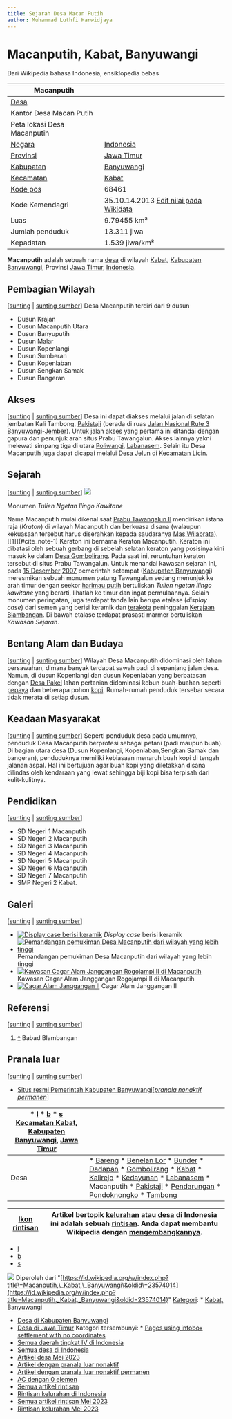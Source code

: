 ```yaml
---
title: Sejarah Desa Macan Putih
author: Muhammad Luthfi Harwidjaya
---
```


# Macanputih, Kabat, Banyuwangi





Dari Wikipedia bahasa Indonesia, ensiklopedia bebas




| Macanputih | |
| --- | --- |
| [Desa](/wiki/Desa "Desa") | |
| Kantor Desa Macan Putih | |
| Peta lokasi Desa Macanputih | |
| [Negara](/wiki/Daftar_negara_berdaulat "Daftar negara berdaulat") | [Indonesia](/wiki/Indonesia "Indonesia") |
| [Provinsi](/wiki/Daftar_provinsi_Indonesia "Daftar provinsi Indonesia") | [Jawa Timur](/wiki/Jawa_Timur "Jawa Timur") |
| [Kabupaten](/wiki/Daftar_kabupaten_dan_kota_Indonesia "Daftar kabupaten dan kota Indonesia") | [Banyuwangi](/wiki/Kabupaten_Banyuwangi "Kabupaten Banyuwangi") |
| [Kecamatan](/wiki/Kecamatan "Kecamatan") | [Kabat](/wiki/Kabat,_Banyuwangi "Kabat, Banyuwangi") |
| [Kode pos](/wiki/Kode_pos "Kode pos") | 68461 |
| Kode Kemendagri | 35\.10\.14\.2013 [Edit nilai pada Wikidata](https://www.wikidata.org/wiki/Q13094798?uselang=id#P2588 "Edit nilai pada Wikidata") |
| Luas | 9\.79455 km² |
| Jumlah penduduk | 13\.311 jiwa |
| Kepadatan | 1\.539 jiwa/km² |


  

**Macanputih** adalah sebuah nama [desa](/wiki/Desa "Desa") di wilayah [Kabat](/wiki/Kabat,_Banyuwangi "Kabat, Banyuwangi"), [Kabupaten Banyuwangi](/wiki/Kabupaten_Banyuwangi "Kabupaten Banyuwangi"), Provinsi [Jawa Timur](/wiki/Jawa_Timur "Jawa Timur"), [Indonesia](/wiki/Indonesia "Indonesia").




## Pembagian Wilayah

\[[sunting](/w/index.php?title=Macanputih,_Kabat,_Banyuwangi&veaction=edit&section=1 "Sunting bagian: Pembagian Wilayah") \| [sunting sumber](/w/index.php?title=Macanputih,_Kabat,_Banyuwangi&action=edit&section=1 "Sunting kode sumber bagian: Pembagian Wilayah")]
Desa Macanputih terdiri dari 9 dusun



* Dusun Krajan
* Dusun Macanputih Utara
* Dusun Banyuputih
* Dusun Malar
* Dusun Kopenlangi
* Dusun Sumberan
* Dusun Kopenlaban
* Dusun Sengkan Samak
* Dusun Bangeran


## Akses

\[[sunting](/w/index.php?title=Macanputih,_Kabat,_Banyuwangi&veaction=edit&section=2 "Sunting bagian: Akses") \| [sunting sumber](/w/index.php?title=Macanputih,_Kabat,_Banyuwangi&action=edit&section=2 "Sunting kode sumber bagian: Akses")]
Desa ini dapat diakses melalui jalan di selatan jembatan Kali Tambong, [Pakistaji](/wiki/Pakistaji,_Kabat,_Banyuwangi "Pakistaji, Kabat, Banyuwangi") (berada di ruas [Jalan Nasional Rute 3](/wiki/Jalan_Nasional_Rute_3 "Jalan Nasional Rute 3") [Banyuwangi](/wiki/Banyuwangi "Banyuwangi")\-[Jember](/wiki/Jember "Jember")). Untuk jalan akses yang pertama ini ditandai dengan gapura dan penunjuk arah situs Prabu Tawangalun. Akses lainnya yakni melewati simpang tiga di utara [Poliwangi](/wiki/Politeknik_Negeri_Banyuwangi "Politeknik Negeri Banyuwangi"), [Labanasem](/wiki/Labanasem,_Kabat,_Banyuwangi "Labanasem, Kabat, Banyuwangi"). Selain itu Desa Macanputih juga dapat dicapai melalui [Desa Jelun](/wiki/Jelun,_Licin,_Banyuwangi "Jelun, Licin, Banyuwangi") di [Kecamatan Licin](/wiki/Licin,_Banyuwangi "Licin, Banyuwangi").



## Sejarah

\[[sunting](/w/index.php?title=Macanputih,_Kabat,_Banyuwangi&veaction=edit&section=3 "Sunting bagian: Sejarah") \| [sunting sumber](/w/index.php?title=Macanputih,_Kabat,_Banyuwangi&action=edit&section=3 "Sunting kode sumber bagian: Sejarah")]
[![](https://upload.wikimedia.org/wikipedia/id/thumb/7/7e/IMG_6967.JPG/220px-IMG_6967.JPG)](/wiki/Berkas:IMG_6967.JPG)

Monumen *Tulien Ngetan Ilingo Kawitane*

Nama Macanputih mulai dikenal saat [Prabu Tawangalun II](/w/index.php?title=Tawangalun&action=edit&redlink=1 "Tawangalun (halaman belum tersedia)") mendirikan istana raja (*Kraton*) di wilayah Macanputih dan berkuasa disana (walaupun kekuasaan tersebut harus diserahkan kepada saudaranya [Mas Wilabrata](/w/index.php?title=Mas_Wilabrata&action=edit&redlink=1 "Mas Wilabrata (halaman belum tersedia)")).[\[1]](#cite_note-1) Keraton ini bernama Keraton Macanputih. Keraton ini dibatasi oleh sebuah gerbang di sebelah selatan keraton yang posisinya kini masuk ke dalam [Desa Gombolirang](/wiki/Gombolirang,_Kabat,_Banyuwangi "Gombolirang, Kabat, Banyuwangi"). Pada saat ini, reruntuhan keraton tersebut di situs Prabu Tawangalun. Untuk menandai kawasan sejarah ini, pada [15 Desember](/wiki/15_Desember "15 Desember") [2007](/wiki/2007 "2007") pemerintah setempat ([Kabupaten Banyuwangi](/wiki/Kabupaten_Banyuwangi "Kabupaten Banyuwangi")) meresmikan sebuah monumen patung Tawangalun sedang menunjuk ke arah timur dengan seekor [harimau putih](/wiki/Harimau_putih "Harimau putih") bertuliskan *Tulien ngetan ilingo kawitane* yang berarti, lihatlah ke timur dan ingat permulaannya. Selain monumen peringatan, juga terdapat tanda lain berupa etalase (*display case*) dari semen yang berisi keramik dan [terakota](/wiki/Terakota "Terakota") peninggalan [Kerajaan Blambangan](/wiki/Kerajaan_Blambangan "Kerajaan Blambangan"). Di bawah etalase terdapat prasasti marmer bertuliskan *Kawasan Sejarah*.


## Bentang Alam dan Budaya

\[[sunting](/w/index.php?title=Macanputih,_Kabat,_Banyuwangi&veaction=edit&section=4 "Sunting bagian: Bentang Alam dan Budaya") \| [sunting sumber](/w/index.php?title=Macanputih,_Kabat,_Banyuwangi&action=edit&section=4 "Sunting kode sumber bagian: Bentang Alam dan Budaya")]
Wilayah Desa Macanputih didominasi oleh lahan persawahan, dimana banyak terdapat sawah padi di sepanjang jalan desa. Namun, di dusun Kopenlangi dan dusun Kopenlaban yang berbatasan dengan [Desa Pakel](/wiki/Pakel,_Licin,_Banyuwangi "Pakel, Licin, Banyuwangi") lahan pertanian didominasi kebun buah\-buahan seperti [pepaya](/wiki/Pepaya "Pepaya") dan beberapa pohon [kopi](/wiki/Kopi "Kopi"). Rumah\-rumah penduduk tersebar secara tidak merata di setiap dusun.



## Keadaan Masyarakat

\[[sunting](/w/index.php?title=Macanputih,_Kabat,_Banyuwangi&veaction=edit&section=5 "Sunting bagian: Keadaan Masyarakat") \| [sunting sumber](/w/index.php?title=Macanputih,_Kabat,_Banyuwangi&action=edit&section=5 "Sunting kode sumber bagian: Keadaan Masyarakat")]
Seperti penduduk desa pada umumnya, penduduk Desa Macanputih berprofesi sebagai petani (padi maupun buah). Di bagian utara desa (Dusun Kopenlangi, Kopenlaban,Sengkan Samak dan bangeran), penduduknya memiliki kebiasaan menaruh buah kopi di tengah jalanan aspal. Hal ini bertujuan agar buah kopi yang diletakkan disana dilindas oleh kendaraan yang lewat sehingga biji kopi bisa terpisah dari kulit\-kulitnya.



## Pendidikan

\[[sunting](/w/index.php?title=Macanputih,_Kabat,_Banyuwangi&veaction=edit&section=6 "Sunting bagian: Pendidikan") \| [sunting sumber](/w/index.php?title=Macanputih,_Kabat,_Banyuwangi&action=edit&section=6 "Sunting kode sumber bagian: Pendidikan")]
* SD Negeri 1 Macanputih
* SD Negeri 2 Macanputih
* SD Negeri 3 Macanputih
* SD Negeri 4 Macanputih
* SD Negeri 5 Macanputih
* SD Negeri 6 Macanputih
* SD Negeri 7 Macanputih
* SMP Negeri 2 Kabat.


## Galeri

\[[sunting](/w/index.php?title=Macanputih,_Kabat,_Banyuwangi&veaction=edit&section=7 "Sunting bagian: Galeri") \| [sunting sumber](/w/index.php?title=Macanputih,_Kabat,_Banyuwangi&action=edit&section=7 "Sunting kode sumber bagian: Galeri")]
* [![Display case berisi keramik](https://upload.wikimedia.org/wikipedia/id/thumb/6/6c/Kawasansejarahmacanputih.jpeg/120px-Kawasansejarahmacanputih.jpeg)](/wiki/Berkas:Kawasansejarahmacanputih.jpeg "Display case berisi keramik")
*Display case* berisi keramik
* [![Pemandangan pemukiman Desa Macanputih dari wilayah yang lebih tinggi](https://upload.wikimedia.org/wikipedia/id/thumb/0/01/Pemandangandesamacanputih.jpeg/120px-Pemandangandesamacanputih.jpeg)](/wiki/Berkas:Pemandangandesamacanputih.jpeg "Pemandangan pemukiman Desa Macanputih dari wilayah yang lebih tinggi")
Pemandangan pemukiman Desa Macanputih dari wilayah yang lebih tinggi
* [![Kawasan Cagar Alam Janggangan Rogojampi II di Macanputih](https://upload.wikimedia.org/wikipedia/id/thumb/8/88/PalCAjangganganII.JPG/120px-PalCAjangganganII.JPG)](/wiki/Berkas:PalCAjangganganII.JPG "Kawasan Cagar Alam Janggangan Rogojampi II di Macanputih")
Kawasan Cagar Alam Janggangan Rogojampi II di Macanputih
* [![Cagar Alam Janggangan II](https://upload.wikimedia.org/wikipedia/id/thumb/a/ae/CAjangganganII.JPG/120px-CAjangganganII.JPG)](/wiki/Berkas:CAjangganganII.JPG "Cagar Alam Janggangan II")
Cagar Alam Janggangan II


## Referensi

\[[sunting](/w/index.php?title=Macanputih,_Kabat,_Banyuwangi&veaction=edit&section=8 "Sunting bagian: Referensi") \| [sunting sumber](/w/index.php?title=Macanputih,_Kabat,_Banyuwangi&action=edit&section=8 "Sunting kode sumber bagian: Referensi")]

1. **[^](#cite_ref-1)** Babad Blambangan

## Pranala luar

\[[sunting](/w/index.php?title=Macanputih,_Kabat,_Banyuwangi&veaction=edit&section=9 "Sunting bagian: Pranala luar") \| [sunting sumber](/w/index.php?title=Macanputih,_Kabat,_Banyuwangi&action=edit&section=9 "Sunting kode sumber bagian: Pranala luar")]
* [Situs resmi Pemerintah Kabupaten Banyuwangi](http://www.banyuwangikab.go.id/index.php/pemerintahan/organisasi-daerah/desa/160/770.html)\[*[pranala nonaktif permanen](/wiki/Wikipedia:Pranala_mati "Wikipedia:Pranala mati")*]




| * [l](/wiki/Templat:Kabat,_Banyuwangi "Templat:Kabat, Banyuwangi") * [b](/w/index.php?title=Pembicaraan_Templat:Kabat,_Banyuwangi&action=edit&redlink=1 "Pembicaraan Templat:Kabat, Banyuwangi (halaman belum tersedia)") * [s](https://id.wikipedia.org/w/index.php?title=Templat:Kabat,_Banyuwangi&action=edit) [Kecamatan Kabat](/wiki/Kabat,_Banyuwangi "Kabat, Banyuwangi"), [Kabupaten Banyuwangi](/wiki/Kabupaten_Banyuwangi "Kabupaten Banyuwangi"), [Jawa Timur](/wiki/Jawa_Timur "Jawa Timur") | |
| --- | --- |
| Desa | * [Bareng](/wiki/Bareng,_Kabat,_Banyuwangi "Bareng, Kabat, Banyuwangi") * [Benelan Lor](/wiki/Benelan_Lor,_Kabat,_Banyuwangi "Benelan Lor, Kabat, Banyuwangi") * [Bunder](/wiki/Bunder,_Kabat,_Banyuwangi "Bunder, Kabat, Banyuwangi") * [Dadapan](/wiki/Dadapan,_Kabat,_Banyuwangi "Dadapan, Kabat, Banyuwangi") * [Gombolirang](/wiki/Gombolirang,_Kabat,_Banyuwangi "Gombolirang, Kabat, Banyuwangi") * [Kabat](/wiki/Kabat,_Kabat,_Banyuwangi "Kabat, Kabat, Banyuwangi") * [Kalirejo](/wiki/Kalirejo,_Kabat,_Banyuwangi "Kalirejo, Kabat, Banyuwangi") * [Kedayunan](/wiki/Kedayunan,_Kabat,_Banyuwangi "Kedayunan, Kabat, Banyuwangi") * [Labanasem](/wiki/Labanasem,_Kabat,_Banyuwangi "Labanasem, Kabat, Banyuwangi") * Macanputih * [Pakistaji](/wiki/Pakistaji,_Kabat,_Banyuwangi "Pakistaji, Kabat, Banyuwangi") * [Pendarungan](/wiki/Pendarungan,_Kabat,_Banyuwangi "Pendarungan, Kabat, Banyuwangi") * [Pondoknongko](/wiki/Pondoknongko,_Kabat,_Banyuwangi "Pondoknongko, Kabat, Banyuwangi") * [Tambong](/wiki/Tambong,_Kabat,_Banyuwangi "Tambong, Kabat, Banyuwangi") |


  






| [Ikon rintisan](/wiki/Berkas:Gnome-home.svg) | Artikel bertopik [kelurahan](/wiki/Kelurahan "Kelurahan") atau [desa](/wiki/Desa "Desa") di Indonesia ini adalah sebuah [rintisan](/wiki/Wikipedia:Rintisan "Wikipedia:Rintisan"). Anda dapat membantu Wikipedia dengan [mengembangkannya](https://id.wikipedia.org/w/index.php?title=Macanputih,_Kabat,_Banyuwangi&action=edit). |
| --- | --- |

* [l](/wiki/Templat:Kelurahan-stub "Templat:Kelurahan-stub")
* [b](/wiki/Pembicaraan_Templat:Kelurahan-stub "Pembicaraan Templat:Kelurahan-stub")
* [s](https://id.wikipedia.org/w/index.php?title=Templat:Kelurahan-stub&action=edit)




![](https://login.wikimedia.org/wiki/Special:CentralAutoLogin/start?type=1x1)
Diperoleh dari "[https://id.wikipedia.org/w/index.php?title\=Macanputih,\_Kabat,\_Banyuwangi\&oldid\=23574014](https://id.wikipedia.org/w/index.php?title=Macanputih,_Kabat,_Banyuwangi&oldid=23574014)"
[Kategori](/wiki/Istimewa:Daftar_kategori "Istimewa:Daftar kategori"): * [Kabat, Banyuwangi](/wiki/Kategori:Kabat,_Banyuwangi "Kategori:Kabat, Banyuwangi")
* [Desa di Kabupaten Banyuwangi](/wiki/Kategori:Desa_di_Kabupaten_Banyuwangi "Kategori:Desa di Kabupaten Banyuwangi")
* [Desa di Jawa Timur](/wiki/Kategori:Desa_di_Jawa_Timur "Kategori:Desa di Jawa Timur")
Kategori tersembunyi: * [Pages using infobox settlement with no coordinates](/wiki/Kategori:Pages_using_infobox_settlement_with_no_coordinates "Kategori:Pages using infobox settlement with no coordinates")
* [Semua daerah tingkat IV di Indonesia](/wiki/Kategori:Semua_daerah_tingkat_IV_di_Indonesia "Kategori:Semua daerah tingkat IV di Indonesia")
* [Semua desa di Indonesia](/wiki/Kategori:Semua_desa_di_Indonesia "Kategori:Semua desa di Indonesia")
* [Artikel desa Mei 2023](/wiki/Kategori:Artikel_desa_Mei_2023 "Kategori:Artikel desa Mei 2023")
* [Artikel dengan pranala luar nonaktif](/wiki/Kategori:Artikel_dengan_pranala_luar_nonaktif "Kategori:Artikel dengan pranala luar nonaktif")
* [Artikel dengan pranala luar nonaktif permanen](/wiki/Kategori:Artikel_dengan_pranala_luar_nonaktif_permanen "Kategori:Artikel dengan pranala luar nonaktif permanen")
* [AC dengan 0 elemen](/wiki/Kategori:AC_dengan_0_elemen "Kategori:AC dengan 0 elemen")
* [Semua artikel rintisan](/wiki/Kategori:Semua_artikel_rintisan "Kategori:Semua artikel rintisan")
* [Rintisan kelurahan di Indonesia](/wiki/Kategori:Rintisan_kelurahan_di_Indonesia "Kategori:Rintisan kelurahan di Indonesia")
* [Semua artikel rintisan Mei 2023](/wiki/Kategori:Semua_artikel_rintisan_Mei_2023 "Kategori:Semua artikel rintisan Mei 2023")
* [Rintisan kelurahan Mei 2023](/wiki/Kategori:Rintisan_kelurahan_Mei_2023 "Kategori:Rintisan kelurahan Mei 2023")

